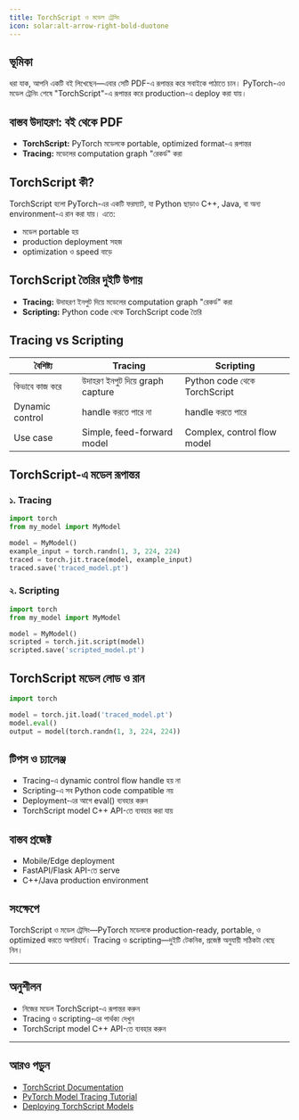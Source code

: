 ```yaml
---
title: TorchScript ও মডেল ট্রেসিং
icon: solar:alt-arrow-right-bold-duotone
---
```


## ভূমিকা

ধরা যাক, আপনি একটি বই লিখেছেন—এবার সেটি PDF-এ রূপান্তর করে সবাইকে পাঠাতে চান। PyTorch-এও মডেল ট্রেনিং শেষে "TorchScript"-এ রূপান্তর করে production-এ deploy করা যায়।

## বাস্তব উদাহরণ: বই থেকে PDF

- **TorchScript:** PyTorch মডেলকে portable, optimized format-এ রূপান্তর
- **Tracing:** মডেলের computation graph "রেকর্ড" করা

## TorchScript কী?

TorchScript হলো PyTorch-এর একটি ফরম্যাট, যা Python ছাড়াও C++, Java, বা অন্য environment-এ রান করা যায়। এতে:
- মডেল portable হয়
- production deployment সহজ
- optimization ও speed বাড়ে

## TorchScript তৈরির দুইটি উপায়
- **Tracing:** উদাহরণ ইনপুট দিয়ে মডেলের computation graph "রেকর্ড" করা
- **Scripting:** Python code থেকে TorchScript code তৈরি

## Tracing vs Scripting
| বৈশিষ্ট্য      | Tracing                        | Scripting                      |
|----------------|-------------------------------|-------------------------------|
| কিভাবে কাজ করে | উদাহরণ ইনপুট দিয়ে graph capture | Python code থেকে TorchScript   |
| Dynamic control| handle করতে পারে না            | handle করতে পারে              |
| Use case       | Simple, feed-forward model      | Complex, control flow model    |

## TorchScript-এ মডেল রূপান্তর

### ১. Tracing
```python
import torch
from my_model import MyModel

model = MyModel()
example_input = torch.randn(1, 3, 224, 224)
traced = torch.jit.trace(model, example_input)
traced.save('traced_model.pt')
```

### ২. Scripting
```python
import torch
from my_model import MyModel

model = MyModel()
scripted = torch.jit.script(model)
scripted.save('scripted_model.pt')
```

## TorchScript মডেল লোড ও রান
```python
import torch

model = torch.jit.load('traced_model.pt')
model.eval()
output = model(torch.randn(1, 3, 224, 224))
```

## টিপস ও চ্যালেঞ্জ
- Tracing-এ dynamic control flow handle হয় না
- Scripting-এ সব Python code compatible নয়
- Deployment-এর আগে eval() ব্যবহার করুন
- TorchScript model C++ API-তে ব্যবহার করা যায়

## বাস্তব প্রজেক্ট
- Mobile/Edge deployment
- FastAPI/Flask API-তে serve
- C++/Java production environment

## সংক্ষেপে
TorchScript ও মডেল ট্রেসিং—PyTorch মডেলকে production-ready, portable, ও optimized করতে অপরিহার্য। Tracing ও scripting—দুইটি টেকনিক, প্রজেক্ট অনুযায়ী সঠিকটা বেছে নিন।

---

## অনুশীলন
- নিজের মডেল TorchScript-এ রূপান্তর করুন
- Tracing ও scripting-এর পার্থক্য দেখুন
- TorchScript model C++ API-তে ব্যবহার করুন

---

## আরও পড়ুন
- [TorchScript Documentation](https://pytorch.org/docs/stable/jit.html)
- [PyTorch Model Tracing Tutorial](https://pytorch.org/tutorials/beginner/Intro_to_TorchScript_tutorial.html)
- [Deploying TorchScript Models](https://pytorch.org/tutorials/recipes/recipes/torchscript_recipe.html)
